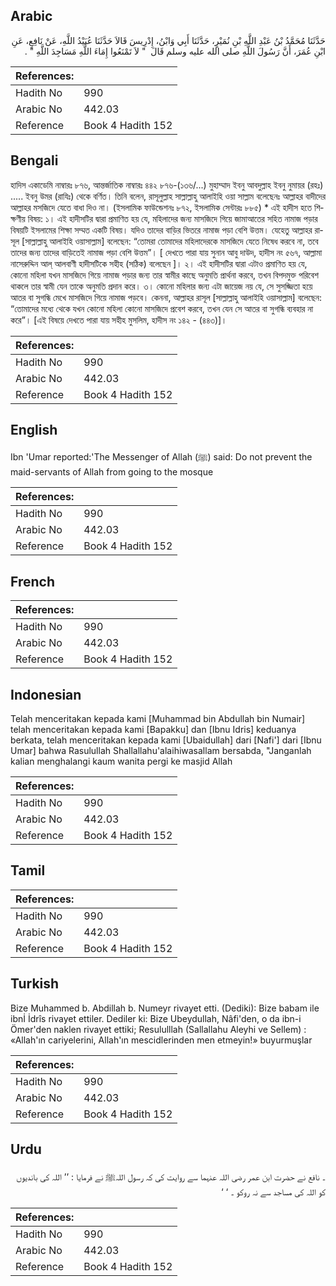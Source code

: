 ## Arabic


<div dir="rtl" lang="ar" style={{fontSize:'larger',backgroundColor:'#f8f9fa',padding:20}}>
حَدَّثَنَا مُحَمَّدُ بْنُ عَبْدِ اللَّهِ بْنِ نُمَيْرٍ، حَدَّثَنَا أَبِي وَابْنُ، إِدْرِيسَ قَالاَ حَدَّثَنَا عُبَيْدُ اللَّهِ، عَنْ نَافِعٍ، عَنِ ابْنِ عُمَرَ، أَنَّ رَسُولَ اللَّهِ صلى الله عليه وسلم قَالَ ‏ "‏ لاَ تَمْنَعُوا إِمَاءَ اللَّهِ مَسَاجِدَ اللَّهِ ‏"‏ ‏.‏
</div>
<div style={{backgroundColor:'#f8f9fa',padding:20, marginBottom: 10}}><table> <thead> <tr> <th>References:</th> <th></th> </tr> </thead> <tbody><tr><td>Hadith No</td><td>990</td></tr><tr><td>Arabic No</td><td>442.03</td></tr><tr><td>Reference</td><td>Book 4 Hadith 152</td></tr></tbody></table></div>

## Bengali


<div dir="ltr" lang="bn" style={{fontSize:'larger',backgroundColor:'#f8f9fa',padding:20}}>
হাদিস একাডেমি নাম্বারঃ ৮৭৬, আন্তর্জাতিক নাম্বারঃ ৪৪২ ৮৭৬-(১৩৬/...) মুহাম্মাদ ইবনু আবদুল্লাহ ইবনু নুমায়র (রহঃ) ..... ইবনু উমর (রাযিঃ) থেকে বর্ণিত। তিনি বলেন, রাসূলুল্লাহ সাল্লাল্লাহু আলাইহি ওয়া সাল্লাম বলেছেনঃ আল্লাহর বাদীদের আল্লাহর মসজিদে যেতে বাধা দিও না। (ইসলামিক ফাউন্ডেশনঃ ৮৭২, ইসলামিক সেন্টারঃ ৮৮৫) * এই হাদীস হতে শিক্ষণীয় বিষয়: ১। এই হাদীসটির দ্বারা প্রমাণিত হয় যে, মহিলাদের জন্য মাসজিদে গিয়ে জামাআতের সহিত নামাজ পড়ার বিষয়টি ইসলামের শিক্ষা সম্মত একটি বিষয়। যদিও তাদের বাড়ির ভিতরে নামাজ পড়া বেশি উত্তম। যেহেতু আল্লাহর রাসূল [সাল্লাল্লাহু আলাইহি ওয়াসাল্লাম] বলেছেন: “তোমরা তোমাদের মহিলাদেরকে মাসজিদে যেতে নিষেধ করবে না, তবে তাদের জন্য তাদের বাড়িতেই নামাজ পড়া বেশি উত্তম”। [ দেখতে পারা যায় সুনান আবু দাউদ, হাদীস নং ৫৬৭, আল্লামা নাসেরুদ্দিন আল্ আলবাণী হাদীসটিকে সহীহ (সঠিক) বলেছেন ]। ২। এই হাদীসটির দ্বারা এটাও প্রমাণিত হয় যে, কোনো মহিলা যখন মাসজিদে গিয়ে নামাজ পড়ার জন্য তার স্বামীর কাছে অনুমতি প্রার্থনা করবে, তখন বিপদমুক্ত পরিবেশ থাকলে তার স্বামী যেন তাকে অনুমতি প্রদান করে। ৩। কোনো মহিলার জন্য এটা জায়েজ নয় যে, সে সুসজ্জিতা হয়ে আতর বা সুগন্ধি মেখে মাসজিদে গিয়ে নামাজ পড়বে। কেননা, আল্লাহর রাসূল [সাল্লাল্লাহু আলাইহি ওয়াসাল্লাম] বলেছেন: “তোমাদের মধ্যে থেকে যখন কোনো মহিলা কোনো মাসজিদে প্রবেশ করবে, তখন যেন সে আতর বা সুগন্ধি ব্যবহার না করে”। [এই বিষয়ে দেখতে পারা যায় সহীহ মুসলিম, হাদীস নং ১৪২ - (৪৪৩)]।
</div>
<div style={{backgroundColor:'#f8f9fa',padding:20, marginBottom: 10}}><table> <thead> <tr> <th>References:</th> <th></th> </tr> </thead> <tbody><tr><td>Hadith No</td><td>990</td></tr><tr><td>Arabic No</td><td>442.03</td></tr><tr><td>Reference</td><td>Book 4 Hadith 152</td></tr></tbody></table></div>

## English


<div dir="ltr" lang="en" style={{fontSize:'larger',backgroundColor:'#f8f9fa',padding:20}}>
Ibn 'Umar reported:'The Messenger of Allah (ﷺ) said: Do not prevent the maid-servants of Allah from going to the mosque
</div>
<div style={{backgroundColor:'#f8f9fa',padding:20, marginBottom: 10}}><table> <thead> <tr> <th>References:</th> <th></th> </tr> </thead> <tbody><tr><td>Hadith No</td><td>990</td></tr><tr><td>Arabic No</td><td>442.03</td></tr><tr><td>Reference</td><td>Book 4 Hadith 152</td></tr></tbody></table></div>

## French


<div dir="ltr" lang="fr" style={{fontSize:'larger',backgroundColor:'#f8f9fa',padding:20}}>

</div>
<div style={{backgroundColor:'#f8f9fa',padding:20, marginBottom: 10}}><table> <thead> <tr> <th>References:</th> <th></th> </tr> </thead> <tbody><tr><td>Hadith No</td><td>990</td></tr><tr><td>Arabic No</td><td>442.03</td></tr><tr><td>Reference</td><td>Book 4 Hadith 152</td></tr></tbody></table></div>

## Indonesian


<div dir="ltr" lang="id" style={{fontSize:'larger',backgroundColor:'#f8f9fa',padding:20}}>
Telah menceritakan kepada kami [Muhammad bin Abdullah bin Numair] telah menceritakan kepada kami [Bapakku] dan [Ibnu Idris] keduanya berkata, telah menceritakan kepada kami [Ubaidullah] dari [Nafi'] dari [Ibnu Umar] bahwa Rasulullah Shallallahu'alaihiwasallam bersabda, "Janganlah kalian menghalangi kaum wanita pergi ke masjid Allah
</div>
<div style={{backgroundColor:'#f8f9fa',padding:20, marginBottom: 10}}><table> <thead> <tr> <th>References:</th> <th></th> </tr> </thead> <tbody><tr><td>Hadith No</td><td>990</td></tr><tr><td>Arabic No</td><td>442.03</td></tr><tr><td>Reference</td><td>Book 4 Hadith 152</td></tr></tbody></table></div>

## Tamil


<div dir="ltr" lang="ta" style={{fontSize:'larger',backgroundColor:'#f8f9fa',padding:20}}>

</div>
<div style={{backgroundColor:'#f8f9fa',padding:20, marginBottom: 10}}><table> <thead> <tr> <th>References:</th> <th></th> </tr> </thead> <tbody><tr><td>Hadith No</td><td>990</td></tr><tr><td>Arabic No</td><td>442.03</td></tr><tr><td>Reference</td><td>Book 4 Hadith 152</td></tr></tbody></table></div>

## Turkish


<div dir="ltr" lang="tr" style={{fontSize:'larger',backgroundColor:'#f8f9fa',padding:20}}>
Bize Muhammed b. Abdillah b. Numeyr rivayet etti. (Dediki): Bize babam ile ibnİ İdrîs rivayet ettiler. Dediler ki: Bize Ubeydullah, Nâfi'den, o da ibn-i Ömer'den naklen rivayet ettiki; Resululllah (Sallallahu Aleyhi ve Sellem) : «Allah'ın cariyelerini, Allah'ın mescidlerinden men etmeyin!» buyurmuşlar
</div>
<div style={{backgroundColor:'#f8f9fa',padding:20, marginBottom: 10}}><table> <thead> <tr> <th>References:</th> <th></th> </tr> </thead> <tbody><tr><td>Hadith No</td><td>990</td></tr><tr><td>Arabic No</td><td>442.03</td></tr><tr><td>Reference</td><td>Book 4 Hadith 152</td></tr></tbody></table></div>

## Urdu


<div dir="rtl" lang="ur" style={{fontSize:'larger',backgroundColor:'#f8f9fa',padding:20}}>
۔ نافع نے حضرت ابن عمر رضی اللہ عنہما سے روایت کی کہ رسول اللہﷺ نے فرمایا : ’’ اللہ کی باندیوں کو اللہ کی مساجد سے نہ روکو ۔ ‘ ‘
</div>
<div style={{backgroundColor:'#f8f9fa',padding:20, marginBottom: 10}}><table> <thead> <tr> <th>References:</th> <th></th> </tr> </thead> <tbody><tr><td>Hadith No</td><td>990</td></tr><tr><td>Arabic No</td><td>442.03</td></tr><tr><td>Reference</td><td>Book 4 Hadith 152</td></tr></tbody></table></div>